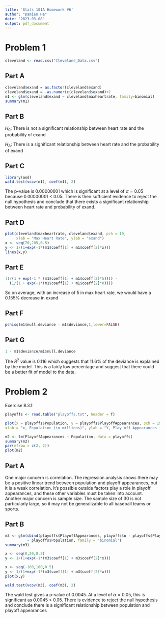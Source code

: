 ```yaml
---
title: 'Stats 101A Homework #6'
author: "Damien Ha"
date: "2023-03-08"
output: pdf_document
---
```


# Problem 1

```r
cleveland <- read.csv("Cleveland_Data.csv")
```


## Part A

```r
cleveland$exand = as.factor(cleveland$exand)
cleveland$exand = -as.numeric(cleveland$exand)+2
m1 <- glm(cleveland$exand ~ cleveland$maxheartrate, family=binomial) 
summary(m1)
```

## Part B

$H_0$: There is not a significant relationship between heart rate and the probability of exand

$H_A$: There is a significant relationship between heart rate and the probability of exand

## Part C

```r
library(aod)
wald.test(vcov(m1), coef(m1), 2)
```

The p-value is 0.00000001 which is significant at a level of $\alpha = 0.05$ because 0.00000001 < 0.05. There is then sufficient evidence to reject the null hypothesis and conclude that there exists a significant relationship between heart rate and probability of exand.

## Part D

```r
plot(cleveland$maxheartrate, cleveland$exand, pch = 19, 
     xlab = "Max Heart Rate", ylab = "exand")
x <- seq(70,205,0.5)
y <- 1/(1+exp(-1*(m1$coeff[1] + m1$coeff[2]*x))) 
lines(x,y)
```


## Part E

```r

(1/(1 + exp(-1 * (m1$coeff[1] + m1$coeff[2]*5)))) - 
  (1/(1 + exp(-1*(m1$coeff[1] + m1$coeff[2]*0))))
```

So on average, with an increase of 5 in max heart rate, we would have a 0.155% decrease in exand

## Part F

```r
pchisq(m1$null.deviance - m1$deviance,1,lower=FALSE)
```


## Part G

```r
1 - m1$deviance/m1$null.deviance
```

The $R^2$ value is 0.116 which suggests that 11.6% of the deviance is explained by the model. This is a fairly low percentage and suggest that there could be a better fit of model to the data.


# Problem 2

Exercise 8.3.1

```r
playoffs <- read.table("playoffs.txt", header = T)
```

```r
plot(x = playoffs$Population, y = playoffs$PlayoffAppearances, pch = 19, 
xlab = "x, Population (in millions)", ylab = "Y, Play off Appearances (in 10 seasons")
```

```r
m2 <- lm(PlayoffAppearances ~ Population, data = playoffs)
summary(m2)
par(mfrow = c(2, 2))
plot(m2)
```

## Part A

One major concern is correlation. The regression analysis shows there may be a positive linear trend between population and playoff appearances, but it is a weak correlation. It's possible outside factors play a role in playoff appearances, and these other variables must be taken into account. Another major concern is sample size. The sample size of 30 is not particularly large, so it may not be generalizable to all baseball teams or sports.


## Part B

```r
m3 <- glm(cbind(playoffs$PlayoffAppearances, playoffs$n - playoffs$PlayoffAppearances) 
          ~ playoffs$Population, family = "binomial")
summary(m3)
```

```r
x <- seq(0,20,0.5)
y <- 1/(1+exp(-1*(m3$coeff[1] + m3$coeff[2]*x))) 

x <- seq(-100,100,0.5)
y <- 1/(1+exp(-1*(m3$coeff[1] + m3$coeff[2]*x))) 
plot(x,y)
```

```r
wald.test(vcov(m3), coef(m3), 2)
```

The wald test gives a p-value of 0.0045. At a level of $\alpha = 0.05$, this is significant as 0.0045 < 0.05. There is evidence to reject the null hypothesis and conclude there is a significant relationship between population and playoff appearances

